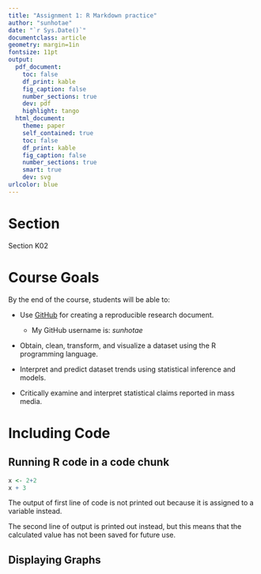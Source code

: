 ```yaml
---
title: "Assignment 1: R Markdown practice"
author: "sunhotae"
date: "`r Sys.Date()`"
documentclass: article
geometry: margin=1in
fontsize: 11pt
output:
  pdf_document:
    toc: false
    df_print: kable
    fig_caption: false
    number_sections: true
    dev: pdf
    highlight: tango
  html_document:
    theme: paper
    self_contained: true
    toc: false
    df_print: kable
    fig_caption: false
    number_sections: true
    smart: true
    dev: svg
urlcolor: blue
---
```


<!-- Write your Markdown below this line -->

# Section

Section K02

# Course Goals

By the end of the course, students will be able to:  

*  Use [GitHub](https://github.com) for creating a reproducible research document.  

    *  My GitHub username is: *sunhotae*
    
*  Obtain, clean, transform, and visualize a dataset using the R programming language.

*  Interpret and predict dataset trends using statistical inference and models.

*  Critically examine and interpret statistical claims reported in mass media.

# Including Code

## Running R code in a code chunk

```r
x <- 2+2
x + 3
```

The output of first line of code is not printed out because it is assigned to a variable instead.

The second line of output is printed out instead, but this means that the calculated value has not been saved for future use.

## Displaying Graphs

